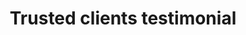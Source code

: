 ---
title: "Trusted clients testimonial"
description: "Consumers today rely heavily on digital means to research products. We research a brand of bldend"
action_btn: 
  label: "Explore Us<br> More"
  link: "/about-bold"
testimonial_list: 
  - icon: "/assets/imgs/icon/quote-9.png"
    rating: "4.8"
    star_icon: "/assets/imgs/icon/star-5.png"
    text: "We full service digital agency that build’s fascinating users experiences..."
    author: 
      name: "Ceyhan Özçivit"
      designation: "Mid-Level Developer"
      avatar: "/assets/imgs/client/img-s-1.jpg"
  - icon: "/assets/imgs/icon/quote-9.png"
    rating: "4.7"
    star_icon: "/assets/imgs/icon/star-5.png"
    text: "We full service digital agency that build’s fascinating users experiences..."
    author: 
      name: "Ceyhan Özçivit"
      designation: "Mid-Level Developer"
      avatar: "/assets/imgs/client/img-s-1.jpg"
  - icon: "/assets/imgs/icon/quote-9.png"
    rating: "4.6"
    star_icon: "/assets/imgs/icon/star-5.png"
    text: "We full service digital agency that build’s fascinating users experiences..."
    author: 
      name: "Ceyhan Özçivit"
      designation: "Mid-Level Developer"
      avatar: "/assets/imgs/client/img-s-1.jpg"
---